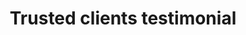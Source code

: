 ---
title: "Trusted clients testimonial"
description: "Consumers today rely heavily on digital means to research products. We research a brand of bldend"
action_btn: 
  label: "Explore Us<br> More"
  link: "/about-bold"
testimonial_list: 
  - icon: "/assets/imgs/icon/quote-9.png"
    rating: "4.8"
    star_icon: "/assets/imgs/icon/star-5.png"
    text: "We full service digital agency that build’s fascinating users experiences..."
    author: 
      name: "Ceyhan Özçivit"
      designation: "Mid-Level Developer"
      avatar: "/assets/imgs/client/img-s-1.jpg"
  - icon: "/assets/imgs/icon/quote-9.png"
    rating: "4.7"
    star_icon: "/assets/imgs/icon/star-5.png"
    text: "We full service digital agency that build’s fascinating users experiences..."
    author: 
      name: "Ceyhan Özçivit"
      designation: "Mid-Level Developer"
      avatar: "/assets/imgs/client/img-s-1.jpg"
  - icon: "/assets/imgs/icon/quote-9.png"
    rating: "4.6"
    star_icon: "/assets/imgs/icon/star-5.png"
    text: "We full service digital agency that build’s fascinating users experiences..."
    author: 
      name: "Ceyhan Özçivit"
      designation: "Mid-Level Developer"
      avatar: "/assets/imgs/client/img-s-1.jpg"
---